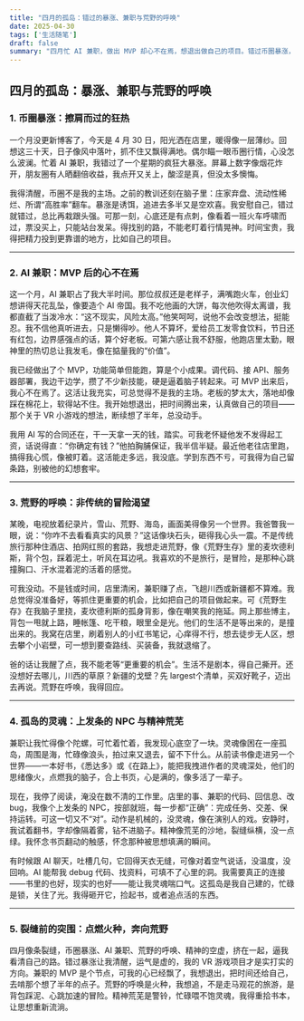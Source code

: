 ```yaml
---
title: "四月的孤岛：错过的暴涨、兼职与荒野的呼唤"
date: 2025-04-30
tags: ['生活随笔']
draft: false
summary: "四月忙 AI 兼职，做出 MVP 却心不在焉，想退出做自己的项目。错过币圈暴涨，清醒不追。《荒野生存》点燃冒险欲，非传统旅行在心头挠。灵魂困孤岛，精神贫瘠，我想点燃火，把握机会，冲向荒野。"
---
```


## 四月的孤岛：暴涨、兼职与荒野的呼唤

### 1. 币圈暴涨：擦肩而过的狂热

一个月没更新博客了，今天是 4 月 30 日，阳光洒在店里，暖得像一层薄纱。回想这三十天，日子像风中落叶，抓不住又飘得满地。偶尔瞄一眼币圈行情，心没怎么波澜。忙着 AI 兼职，我错过了一个星期的疯狂大暴涨。屏幕上数字像烟花炸开，朋友圈有人晒翻倍收益，我点开又关上，酸涩是真，但没太多懊悔。

我得清醒，币圈不是我的主场。之前的教训还刻在脑子里：庄家弃盘、流动性稀烂、所谓“高胜率”翻车。暴涨是诱饵，追进去多半又是空欢喜。我安慰自己，错过就错过，总比再栽跟头强。可那一刻，心底还是有点刺，像看着一班火车呼啸而过，票没买上，只能站台发呆。得找别的路，不能老盯着行情晃神。时间宝贵，我得把精力投到更靠谱的地方，比如自己的项目。

---

### 2. AI 兼职：MVP 后的心不在焉

这一个月，AI 兼职占了我大半时间。那位叔叔还是老样子，满嘴跑火车，创业幻想讲得天花乱坠，像要造个 AI 帝国。我不吃他画的大饼，每次他吹得太离谱，我都直截了当泼冷水：“这不现实，风险太高。”他笑呵呵，说他不会改变想法，挺能忍。我不信他真听进去，只是懒得吵。他人不算坏，爱给员工发零食饮料，节日还有红包，边界感强点的话，算个好老板。可第六感让我不舒服，他跑店里太勤，眼神里的热切总让我发毛，像在掂量我的“价值”。

我已经做出了个 MVP，功能简单但能跑，算是个小成果。调代码、接 API、服务器部署，我边干边学，攒了不少新技能，硬是逼着脑子转起来。可 MVP 出来后，我心不在焉了。这活让我充实，可总觉得不是我的主场。老板的梦太大，落地却像踩在棉花上，软得站不住。我开始想退出，把时间腾出来，认真做自己的项目——那个关于 VR 小游戏的想法，断续想了半年，总没动手。

我用 AI 写的合同还在，干一天拿一天的钱，踏实。可我老怀疑他发不发得起工资，话说得直：“你确定有钱？”他拍胸脯保证，我半信半疑。最近他老往店里跑，搞得我心慌，像被盯着。这活能走多远，我没底。学到东西不亏，可我得为自己留条路，别被他的幻想套牢。

---

### 3. 荒野的呼唤：非传统的冒险渴望

某晚，电视放着纪录片，雪山、荒野、海岛，画面美得像另一个世界。我爸瞥我一眼，说：“你咋不去看看真实的风景？”这话像块石头，砸得我心头一震。不是传统旅行那种住酒店、拍网红照的套路，我想走进荒野，像《荒野生存》里的麦坎德利斯，背个包，踩着泥土，听风在耳边吼。我喜欢的不是旅行，是冒险，是那种心跳撞胸口、汗水混着泥的活着的感觉。

可我没动。不是钱或时间，店里清闲，兼职赚了点，飞趟川西或新疆都不算难。我总觉得没准备好，等抓住更重要的机会，比如把自己的项目做起来。可《荒野生存》在我脑子里挠，麦坎德利斯的孤身背影，像在嘲笑我的拖延。网上那些博主，背包一甩就上路，睡帐篷、吃干粮，眼里全是光。他们的生活不是等出来的，是撞出来的。我窝在店里，刷着别人的小红书笔记，心痒得不行，想去徒步无人区，想去攀个小岩壁，可一想到要查路线、买装备，我就退缩了。

爸的话让我醒了点，我不能老等“更重要的机会”。生活不是剧本，得自己撕开。还没想好去哪儿，川西的草原？新疆的戈壁？先 largest个清单，买双好靴子，迈出去再说。荒野在呼唤，我得回应。

---

### 4. 孤岛的灵魂：上发条的 NPC 与精神荒芜

兼职让我忙得像个陀螺，可忙着忙着，我发现心底空了一块。灵魂像困在一座孤岛，周围是海，忙碌像浪头，拍过来又退去，留不下什么。从前读书像走进另一个世界——一本好书，《悉达多》或《在路上》，能把我拽进作者的灵魂深处，他们的思绪像火，点燃我的脑子，合上书页，心是满的，像多活了一辈子。

现在，我停了阅读，淹没在数不清的工作里。店里的事、兼职的代码、回信息、改 bug，我像个上发条的 NPC，按部就班，每一步都“正确”：完成任务、交差、保持运转。可这一切又不“对”。动作是机械的，没灵魂，像在演别人的戏。安静时，我试着翻书，字却像隔着雾，钻不进脑子。精神像荒芜的沙地，裂缝纵横，没一点绿。我怀念书页翻动的触感，怀念那种被思想填满的瞬间。

有时候跟 AI 聊天，吐槽几句，它回得天衣无缝，可像对着空气说话，没温度，没回响。AI 能帮我 debug 代码、找资料，可填不了心里的洞。我需要真正的连接——书里的也好，现实的也好——能让我灵魂喘口气。这孤岛是我自己建的，忙碌是锁，关住了光。我得砸开它，捡起书，或者追点活的东西。

---

### 5. 裂缝前的突围：点燃火种，奔向荒野

四月像条裂缝，币圈暴涨、AI 兼职、荒野的呼唤、精神的空虚，挤在一起，逼我看清自己的路。错过暴涨让我清醒，运气是虚的，我的 VR 游戏项目才是实打实的方向。兼职的 MVP 是个节点，可我的心已经飘了，我想退出，把时间还给自己，去啃那个想了半年的点子。荒野的呼唤是火种，我想追，不是走马观花的旅游，是背包踩泥、心跳加速的冒险。精神荒芜是警铃，忙碌喂不饱灵魂，我得重拾书本，让思想重新流淌。
